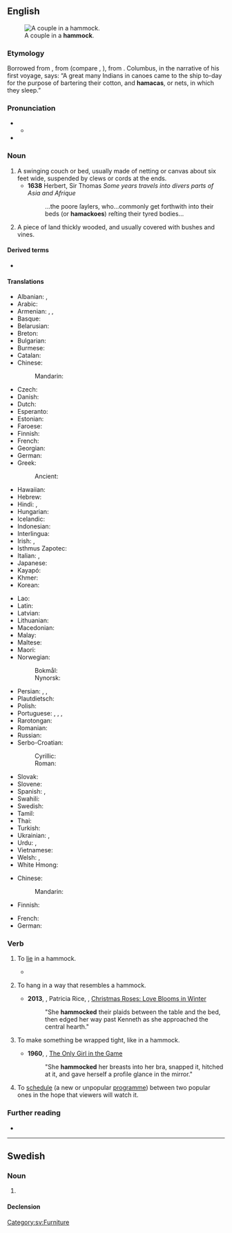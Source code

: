 {{also|Hammock}}
==English==
[[File:Couple in Hammock.jpg|right|thumb|A couple in a '''hammock'''.]]

===Etymology===
Borrowed from {{bor|en|es|hamaca}}, from {{der|en|tnq|*hamaka}} (compare {{cog|arw|hamaka}}, {{cog|guc|jama'a}}), from {{der|en|awd-pro|*hamaka}}. Columbus, in the narrative of his first voyage, says: “A great many Indians in canoes came to the ship to-day for the purpose of bartering their cotton, and '''hamacas''', or nets, in which they sleep.”

===Pronunciation===
* {{IPA|en|/ˈhæmək/}}
** {{audio|en|LL-Q1860 (eng)-Vealhurl-hammock.wav|Audio (UK)}}
* {{rhymes|en|æmək|s=2}}

===Noun===
{{en-noun}}

# A swinging couch or bed, usually made of netting or canvas about six feet wide, suspended by clews or cords at the ends.
#* '''1638''' Herbert, Sir Thomas ''Some years travels into divers parts of Asia and Afrique''
#*: ...the poore ſaylers, who...commonly get forthwith into their beds (or '''hamackoes''') reſting their tyred bodies...
# {{lb|en|US|archaic|outside|dialects}} A piece of land thickly wooded, and usually covered with bushes and vines.

====Derived terms====
* {{l|en|hammock netting}}

====Translations====
{{trans-top|swinging couch or bed}}
* Albanian: {{t|sq|shtrat i varur}}, {{t|sq|hamak}}
* Arabic: {{t|ar|أُرْجُوحَة شَبَكِيَّة|f}}
* Armenian: {{t+|hy|ցանցաճոճ}}, {{t+|hy|գամակ}}, {{t+|hy|համակ}}
* Basque: {{t|eu|hamaka}}
* Belarusian: {{t|be|гама́к|m}}
* Breton: {{t+|br|gwele-skourr|m}}
* Bulgarian: {{t|bg|хама́к|m}}
* Burmese: {{t+|my|ပုခက်}}
* Catalan: {{t|ca|hamaca|f}}
* Chinese:
*: Mandarin: {{t+|cmn|吊床|tr=diàochuáng|sc=Hani}}
* Czech: {{t|cs|houpací síť|f}}
* Danish: {{t+|da|hængekøje|c}}
* Dutch: {{t+|nl|hangmat|f}}
* Esperanto: {{t|eo|hamako}}
* Estonian: {{t|et|võrkkiik}}
* Faroese: {{t|fo|heingikoyggja|f}}
* Finnish: {{t+|fi|riippumatto}}
* French: {{t+|fr|hamac|m}}
* Georgian: {{t+|ka|ჰამაკი}}
* German: {{t+|de|Hängematte|f}}
* Greek: {{t+|el|αιώρα|f}}
*: Ancient: {{t|grc|αἰώρα|f}}
* Hawaiian: {{t|haw|ʻahamaka}}
* Hebrew: {{t+|he|ערסל|tr=arsal|sc=Hebr}}
* Hindi: {{t+|hi|झूला|m}}, {{t|hi|जालीदार झूला}}
* Hungarian: {{t+|hu|függőágy}}
* Icelandic: {{t+|is|hengirúm|n}}
* Indonesian: {{t-needed|id}}
* Interlingua: {{t|ia|hamaca}}
* Irish: {{t|ga|ámóg|f}}, {{t|ga|leaba luascáin|f}}
* Isthmus Zapotec: {{t|zai|guixhe}}
* Italian: {{t+|it|amaca|f}}, {{t+|it|branda}}
* Japanese: {{t|ja|ハンモック|tr=hanmokku|sc=Jpan}}
* Kayapó: {{t|txu|kubẽjaê}}
* Khmer: {{t+|km|អង្រឹង|tr=ɑŋrɨŋ|sc=Khmr}}
* Korean: {{t|ko|해먹}}
{{trans-mid}}
* Lao: {{t|lo|ເປ}}
* Latin: {{t|la|lectulus pensilis}}
* Latvian: {{t|lv|šūpuļtīkls|m}}
* Lithuanian: {{t|lt|hamakas|m}}
* Macedonian: {{t|mk|лежалка|f}}
* Malay: {{t|ms|buaian rajut}}
* Maltese: {{t|mt|branda}}
* Maori: {{t|mi|moenga whakawerewere}}
* Norwegian:
*: Bokmål: {{t+|nb|hengekøye|m|f}}
*: Nynorsk: {{t|nn|hengjekøye|f}}
* Persian: {{t+|fa|ننو|tr=nanu|sc=fa-Arab}}, {{t+|fa|بانوج|tr=bânuj|sc=fa-Arab}}, {{t|fa|بادنیج|tr=bâdnij|sc=fa-Arab}} {{qualifier|archaic}}
* Plautdietsch: {{t|pdt|Henjbad|n}}
* Polish: {{t+|pl|hamak|m}}
* Portuguese: {{t+|pt|rede|f}}, {{t|pt|rede de dormir|f}}, {{t|pt|rede de descanso|f}}, {{t+|pt|maca|f}} {{q|nautical}}
* Rarotongan: {{t|rar|‘āmaka}}
* Romanian: {{t+|ro|hamac|n}}
* Russian: {{t+|ru|гама́к|m}}
* Serbo-Croatian:
*: Cyrillic: {{t|sh|висаљка|f}}
*: Roman: {{t+|sh|visaljka|f}}
* Slovak: {{t|sk|hojdacia sieť|f}}
* Slovene: {{t+|sl|viseča mreža|f}}
* Spanish: {{t+|es|hamaca|f}}, {{t|es|hamaca paraguaya|f}} {{qualifier|Argentina|Uruguay}}
* Swahili: {{t+|sw|machela}}
* Swedish: {{t+|sv|hängmatta|c}}
* Tamil: {{t|ta|கித்தான்கட்டில்}}
* Thai: {{t+|th|เปลญวน}}
* Turkish: {{t+|tr|hamak}}
* Ukrainian: {{t|uk|гама́к|m}}, {{t|uk|підві́сне лі́жко}}
* Urdu: {{t|ur|جالی دار جھولا}}, {{t|ur|جھولن کھٹولا}}
* Vietnamese: {{t+|vi|võng}}
* Welsh: {{t|cy|hamog|m}}, {{t|cy|hamogau|m-p}}
* White Hmong: {{t|mww|vaum vias}}
{{trans-bottom}}

{{trans-top|piece of land}}
* Chinese:
*: Mandarin: {{t|cmn|[[茂密]][[的]][[林地]]|tr=màomì de líndì}}
* Finnish: {{t|fi|pusikko}}
{{trans-mid}}
* French: {{t+|fr|hammock|m}}
* German: {{t|de|Bauminsel|f}}
{{trans-bottom}}

===Verb===
{{en-verb}}

# {{lbl|en|intransitive}} To [[lie]] in a hammock.
#* {{quote-book|en|1901|{{w|Yone Noguchi}}|title=[https://books.google.com/books?id=QPMJAwAAQBAJ&pg=PA113&dq=hammocked&hl=en&sa=X&ved=0CEAQ6AEwAzgoahUKEwjUrpHe-JfIAhUEMogKHZyvAzU#v=onepage&q=hammocked&f=false The American Diary of a Japanese Girl] {{w|The American Diary of a Japanese Girl|(wiki article)}}|passage="I fancied that we — I and who? — '''hammocked''' among the summer breezes."}}
# {{lbl|en|transitive|of a cloth}} To hang in a way that resembles a hammock.
#* '''2013''', {{w|Mary Jo Putney}}, Patricia Rice, {{w|Susan King (novelist)|Susan King}}, [https://books.google.com/books?id=WTKhAQAAQBAJ&pg=PT30&dq=%22she+hammocked%22&hl=en&sa=X&ved=0CC0Q6AEwA2oVChMI77C9n-KXyAIVASmICh2qLgHn#v=onepage&q=%22she%20hammocked%22&f=false Christmas Roses: Love Blooms in Winter]
#*: "She '''hammocked''' their plaids between the table and the bed, then edged her way past Kenneth as she approached the central hearth."
# {{lbl|en|transitive}} To make something be wrapped tight, like in a hammock.
#* '''1960''', {{w|John D. MacDonald}}, [https://books.google.com/books?id=uR7IAwAAQBAJ&pg=PT115&dq=%22she+hammocked%22&hl=en&sa=X&ved=0CCEQ6AEwAWoVChMIhNf1r_KXyAIVCZSICh2Biwzo#v=onepage&q=%22she%20hammocked%22&f=false The Only Girl in the Game]
#*: "She '''hammocked''' her breasts into her bra, snapped it, hitched at it, and gave herself a profile glance in the mirror."
# {{lb|en|transitive|broadcasting}} To [[schedule]] (a new or unpopular [[programme]]) between two popular ones in the hope that viewers will watch it.
#: {{cot|en|tentpole}}

===Further reading===
* {{pedia}}

----

==Swedish==

===Noun===
{{sv-noun|c}}

# {{l|en|hammock}}

====Declension====
{{sv-infl-noun-c-ar}}

[[Category:sv:Furniture]]